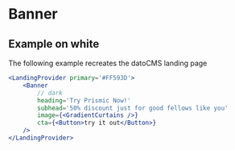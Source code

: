 
# Banner

## Example on white

The following example recreates the datoCMS landing page

```jsx
<LandingProvider primary='#FF593D'>
    <Banner
        // dark
        heading='Try Prismic Now!'
        subhead='50% discount just for good fellows like you'
        image={<GradientCurtains />}
        cta={<Button>try it out</Button>}
    />
</LandingProvider>
```
